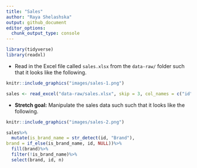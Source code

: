 ```yaml
---
title: "Sales"
author: "Raya Shelashska"
output: github_document
editor_options: 
  chunk_output_type: console
---
```


```r
library(tidyverse)
library(readxl)
```

-   Read in the Excel file called `sales.xlsx` from the `data-raw/` folder such that it looks like the following.

```r
knitr::include_graphics("images/sales-1.png")
```

```r
sales <- read_excel("data-raw/sales.xlsx", skip = 3, col_names = c("id", "n"))
```

-   **Stretch goal:** Manipulate the sales data such such that it looks like the following.

```r
knitr::include_graphics("images/sales-2.png")
```

```r
sales%>%
  mutate(is_brand_name = str_detect(id, "Brand"), 
brand = if_else(is_brand_name, id, NULL))%>% 
  fill(brand)%>%
  filter(!is_brand_name)%>%
  select(brand, id, n)

```
